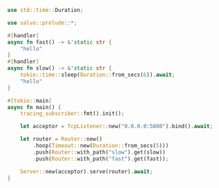 ```rust  title="timeout/src/main.rs"
use std::time::Duration;

use salvo::prelude::*;

#[handler]
async fn fast() -> &'static str {
    "hello"
}
#[handler]
async fn slow() -> &'static str {
    tokio::time::sleep(Duration::from_secs(6)).await;
    "hello"
}

#[tokio::main]
async fn main() {
    tracing_subscriber::fmt().init();

    let acceptor = TcpListener::new("0.0.0.0:5800").bind().await;

    let router = Router::new()
        .hoop(Timeout::new(Duration::from_secs(5)))
        .push(Router::with_path("slow").get(slow))
        .push(Router::with_path("fast").get(fast));

    Server::new(acceptor).serve(router).await;
}

```